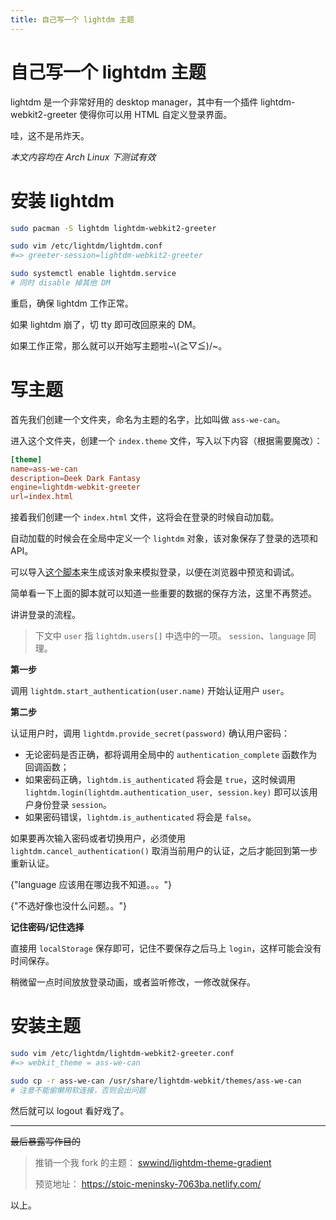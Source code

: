 ```yaml
---
title: 自己写一个 lightdm 主题
---
```


# 自己写一个 lightdm 主题


<Metadata author="swwind" time="2019-2-8" tags="lightdm" />

lightdm 是一个非常好用的 desktop manager，其中有一个插件 lightdm-webkit2-greeter 使得你可以用 HTML 自定义登录界面。

哇，这不是吊炸天。

_本文内容均在 Arch Linux 下测试有效_

# 安装 lightdm

```bash
sudo pacman -S lightdm lightdm-webkit2-greeter

sudo vim /etc/lightdm/lightdm.conf
#=> greeter-session=lightdm-webkit2-greeter

sudo systemctl enable lightdm.service
# 同时 disable 掉其他 DM
```

重启，确保 lightdm 工作正常。

如果 lightdm 崩了，切 tty 即可改回原来的 DM。

如果工作正常，那么就可以开始写主题啦\~\\(≧▽≦)/~。

# 写主题

首先我们创建一个文件夹，命名为主题的名字，比如叫做 `ass-we-can`。

进入这个文件夹，创建一个 `index.theme` 文件，写入以下内容（根据需要魔改）：

```conf
[theme]
name=ass-we-can
description=Deek Dark Fantasy
engine=lightdm-webkit-greeter
url=index.html
```

接着我们创建一个 `index.html` 文件，这将会在登录的时候自动加载。

自动加载的时候会在全局中定义一个 `lightdm` 对象，该对象保存了登录的选项和 API。

可以导入[这个脚本](https://github.com/swwind/lightdm-theme-gradient/blob/master/assets/js/mock.js)来生成该对象来模拟登录，以便在浏览器中预览和调试。

简单看一下上面的脚本就可以知道一些重要的数据的保存方法，这里不再赘述。

讲讲登录的流程。

> 下文中 `user` 指 `lightdm.users[]` 中选中的一项。
> `session`、`language` 同理。

**第一步**

调用 `lightdm.start_authentication(user.name)` 开始认证用户 `user`。

**第二步**

认证用户时，调用 `lightdm.provide_secret(password)` 确认用户密码：

- 无论密码是否正确，都将调用全局中的 `authentication_complete` 函数作为回调函数；
- 如果密码正确，`lightdm.is_authenticated` 将会是 `true`，这时候调用 `lightdm.login(lightdm.authentication_user, session.key)` 即可以该用户身份登录 `session`。
- 如果密码错误，`lightdm.is_authenticated` 将会是 `false`。

如果要再次输入密码或者切换用户，必须使用 `lightdm.cancel_authentication()` 取消当前用户的认证，之后才能回到第一步重新认证。

<p>
  <span class="truth" title="你知道的太多了">
    {"language 应该用在哪边我不知道。。。"}
  </span>
</p>
<p>
  <span class="truth" title="你知道的太多了">
    {"不选好像也没什么问题。。"}
  </span>
</p>

**记住密码/记住选择**

直接用 `localStorage` 保存即可，记住不要保存之后马上 `login`，这样可能会没有时间保存。

稍微留一点时间放放登录动画，或者监听修改，一修改就保存。

# 安装主题

```bash
sudo vim /etc/lightdm/lightdm-webkit2-greeter.conf
#=> webkit_theme = ass-we-can

sudo cp -r ass-we-can /usr/share/lightdm-webkit/themes/ass-we-can
# 注意不能偷懒用软连接，否则会出问题
```

然后就可以 logout 看好戏了。

---

~~最后暴露写作目的~~

> 推销一个我 fork 的主题： [swwind/lightdm-theme-gradient](https://github.com/swwind/lightdm-theme-gradient)
>
> 预览地址： https://stoic-meninsky-7063ba.netlify.com/

以上。
